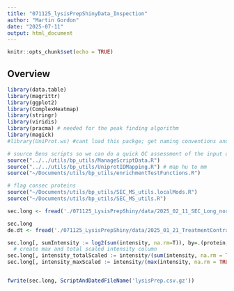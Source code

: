 ```yaml
---
title: "071125_lysisPrepShinyData_Inspection"
author: "Martin Gordon"
date: "2025-07-11"
output: html_document
---
```


```r
knitr::opts_chunk$set(echo = TRUE)
```

## Overview

```r
library(data.table)
library(magrittr)
library(ggplot2)
library(ComplexHeatmap)
library(stringr)
library(viridis)
library(pracma) # needed for the peak finding algorithm
library(magick)
#library(UniProt.ws) #cant load this packge; get naming conventions another way

# source Bens scripts so we can do a quick QC assessment of the input data before running
source("../../utils/bp_utils/ManageScriptData.R")
source("../../utils/bp_utils/UniprotIDMapping.R") # map hu to mm 
source("~/Documents/utils/bp_utils/enrichmentTestFunctions.R")

# flag consec proteins
source("~/Documents/utils/bp_utils/SEC_MS_utils.localMods.R")
source("~/Documents/utils/bp_utils/SEC_MS_utils.R")
```


```r
sec.long <- fread('./071125_LysisPrepShiny/data/2025_02_11_SEC_Long_normalized.csv.gz')

sec.long
de.dt <- fread('./071125_LysisPrepShiny/data/2025_01_21_TreatmentContrasts_PairwiseContrasts.csv.gz')

sec.long[, sumIntensity := log2(sum(intensity, na.rm=T)), by=.(protein, sample)]
  # create max and total scaled intensity column
sec.long[, intensity_totalScaled := intensity/(sum(intensity, na.rm = TRUE)), by= .(sample, protein)]
sec.long[, intensity_maxScaled := intensity/(max(intensity, na.rm = TRUE)), by= .(sample, protein)]


fwrite(sec.long, ScriptAndDatedFileName('lysisPrep.csv.gz'))
```

